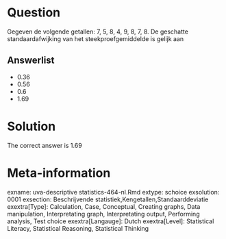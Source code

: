Question
========

Gegeven de volgende getallen: 7, 5, 8, 4, 9, 8, 7, 8. De geschatte standaardafwijking van het steekproefgemiddelde is gelijk aan 

Answerlist
----------
* 0.36
* 0.56
* 0.6
* 1.69

Solution
========

The correct answer is  1.69 

Meta-information
================
exname: uva-descriptive statistics-464-nl.Rmd 
extype: schoice 
exsolution: 0001 
exsection: Beschrijvende statistiek,Kengetallen,Standaarddeviatie 
exextra[Type]: Calculation, Case, Conceptual, Creating graphs, Data manipulation, Interpretating graph, Interpretating output, Performing analysis, Test choice 
exextra[Langauge]: Dutch 
exextra[Level]: Statistical Literacy, Statistical Reasoning, Statistical Thinking 
